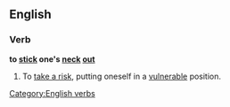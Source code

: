 ==English==

===Verb===
'''to [[stick]] one's [[neck]] [[out]]'''

# {{idiom}} To [[take a risk]], putting oneself in a [[vulnerable]] position.

[[Category:English verbs]]